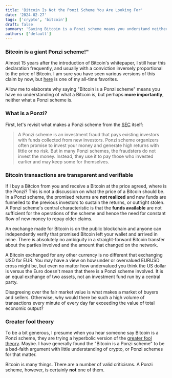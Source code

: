 ```yaml
---
title: 'Bitcoin Is Not the Ponzi Scheme You Are Looking For'
date: '2024-02-27'
tags: ['crypto', 'bitcoin']
draft: false
summary: 'Saying Bitcoin is a Ponzi scheme means you understand neither bitcoin nor a Ponzi scheme.'
authors: ['default']
---
```


### Bitcoin is a giant Ponzi scheme!"

Almost 15 years after the introduction of Bitcoin's whitepaper, I still hear this declaration frequently, and
usually with a conviction inversely proportional to the price of Bitcoin. I am sure you have seen various
versions of this claim by now, but [here](https://www.ft.com/content/83a14261-598d-4601-87fc-5dde528b33d0) is one
of my all-time favorites.

Allow me to elaborate why saying "Bitcoin is a Ponzi scheme" means you have no understanding of what a Bitcoin is, but
perhaps **more importantly**, neither what a Ponzi scheme is.

### What is a Ponzi?

First, let's revisit what makes a Ponzi scheme from the
[SEC](https://www.investor.gov/protect-your-investments/fraud/types-fraud/ponzi-scheme) itself:

>A Ponzi scheme is an investment fraud that pays existing investors with funds collected from new investors. Ponzi
scheme organizers often promise to invest your money and generate high returns with little or no risk. But in many
Ponzi schemes, the fraudsters do not invest the money. Instead, they use it to pay those who invested earlier and
may keep some for themselves.

### Bitcoin transactions are transparent and verifiable

If I buy a Bitcion from you and receive a Bitcoin at the price agreed, where is the Ponzi? This is not a discussion
on what the price of a Bitcoin should be. In a Ponzi scheme, the promised returns are **not realized** and new funds
are funnelled to the previous investors to sustain the returns, or outright stolen. A Ponzi scheme's central
characteristic is that the
**funds available** are not sufficient for the operations of the
scheme and hence the need for constant flow of new money to repay older claims.

An exchange made for Bitcoin is on the public blockchain and anyone can independently verify that promised Bitcoin
left your wallet and arrived in mine. There is absolutely no ambiguity in a straight-forward Bitcoin transfer about
the parties involved and the amount that changed on the network.

A Bitcoin exchanged for any other currency is no different that exchanging USD for EUR. You may have a view on how
under or overvalued EURUSD cross might be, but even no matter how undervalued you think the US dollar is versus the
Euro
doesn't
mean that there is a Ponzi scheme involved. It is an equal exchange of two assets, not an investment fund run by a
central party.

Disagreeing over the fair market value is what makes a market of buyers and sellers. Otherwise, why would there be
such a high volume of transactions every minute of every day far exceeding the value of total economic output?

### Greater fool theory

To be a bit generous, I presume when you hear someone say Bitcoin is a Ponzi scheme, they are trying a hyperbolic
version of the [greater fool theory](https://en.wikipedia.org/wiki/Greater_fool_theory). Maybe. I have generally found
the "Bitcoin is a Ponzi scheme" to be a bad-faith argument with little understanding of crypto,  or Ponzi schemes for
that matter.

Bitcoin is many things. There are a number of valid criticisms. A Ponzi scheme, however, is certainly **not** one of
them.